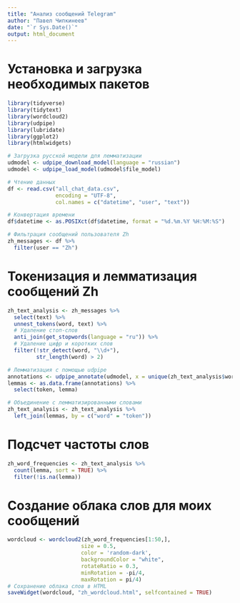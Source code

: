 ```yaml
--- 
title: "Анализ сообщений Telegram"
author: "Павел Чипкинеев"
date: "`r Sys.Date()`"
output: html_document
---
```



# Установка и загрузка необходимых пакетов
```r
library(tidyverse)
library(tidytext)
library(wordcloud2)
library(udpipe)
library(lubridate)
library(ggplot2)
library(htmlwidgets)
```

```r
# Загрузка русской модели для лемматизации
udmodel <- udpipe_download_model(language = "russian")
udmodel <- udpipe_load_model(udmodel$file_model)
```

```r
# Чтение данных
df <- read.csv("all_chat_data.csv", 
               encoding = "UTF-8",
               col.names = c("datetime", "user", "text"))
```

```r
# Конвертация времени
df$datetime <- as.POSIXct(df$datetime, format = "%d.%m.%Y %H:%M:%S")

# Фильтрация сообщений пользователя Zh
zh_messages <- df %>%
  filter(user == "Zh")
```


# Токенизация и лемматизация сообщений Zh
```r
zh_text_analysis <- zh_messages %>%
  select(text) %>%
  unnest_tokens(word, text) %>%
  # Удаление стоп-слов
  anti_join(get_stopwords(language = "ru")) %>%
  # Удаление цифр и коротких слов
  filter(!str_detect(word, "\\d+"),
         str_length(word) > 2)

# Лемматизация с помощью udpipe
annotations <- udpipe_annotate(udmodel, x = unique(zh_text_analysis$word))
lemmas <- as.data.frame(annotations) %>%
  select(token, lemma)

# Объединение с лемматизированными словами
zh_text_analysis <- zh_text_analysis %>%
  left_join(lemmas, by = c("word" = "token"))
```


# Подсчет частоты слов
```r
zh_word_frequencies <- zh_text_analysis %>%
  count(lemma, sort = TRUE) %>%
  filter(!is.na(lemma))
```

# Создание облака слов для моих сообщений
```r
wordcloud <- wordcloud2(zh_word_frequencies[1:50,], 
                       size = 0.5,
                       color = 'random-dark',
                       backgroundColor = "white",
                       rotateRatio = 0.3,
                       minRotation = -pi/4,
                       maxRotation = pi/4)
# Сохранение облака слов в HTML
saveWidget(wordcloud, "zh_wordcloud.html", selfcontained = TRUE)
```